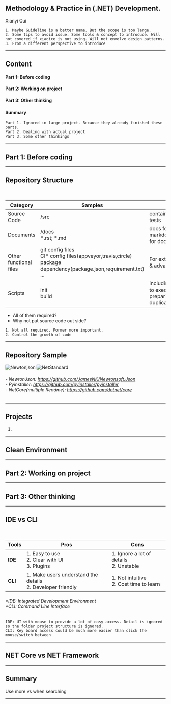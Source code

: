 
## Methodology & Practice in (.NET) Development.
Xianyi Cui

```notes
1. Maybe Guideline is a better name. But the scope is too large. 
2. Some tips to avoid issue. Some tools & concept to introduce. Will not covered if xiaoice is not using. Will not envolve design patterns.
3. From a different perspective to introduce
```

---

## Content
#### Part 1: Before coding    
#### Part 2: Working on project     
#### Part 3: Other thinking
#### Summary

```notes
Part 1. Ignored in large project. Because they already finished these parts.
Part 2. Dealing with actual project
Part 3. Some other thinkings
```
---

## Part 1: Before coding

---
## Repository Structure
<br/>

|Category|Samples|Usage|
|----|------|-----|
|Source Code|/src|contain the source codes or tests|
|Documents|/docs<br/>\*.rst; \*.md|docs folder or markdown/reStructuredText for documents|
|Other functional files|git config files<br/>CI\* config files(appveyor,travis,circle)<br/>package dependency(package.json,requirement.txt)<br/>...|For extended requirements & advanced features|
|Scripts|init<br/>build<br/>|including some script for us to execute for environment preparing. Save time from duplicate typing|     

- All of them required?
- Why not put source code out side?

```notes
1. Not all required. Former more important.
2. Control the growth of code

```

---
## Repository Sample
![Newtonjson](.\images\structure_newtonjson_note.png "Newtonjson") ![NetStandard](.\images\structure_netstandard.png "NetStandard")     
###### - NewtonJson: https://github.com/JamesNK/Newtonsoft.Json<br/>- Pyinstaller: https://github.com/pyinstaller/pyinstaller<br/>- NetCore(multiple Readme): https://github.com/dotnet/core
---

## Projects
1. 

---

## Clean Environment


---

## Part 2: Working on project

---

## Part 3: Other thinking

---

## IDE vs CLI    
<br/>   

|Tools|Pros|Cons|
|------|---|---|
|**IDE**|1. Easy to use<br/>2. Clear with UI <br/>3. Plugins |1. Ignore a lot of details<br/>2. Unstable|
|**CLI**|1. Make users understand the details<br/>2. Developer friendly |1. Not intuitive <br/>2. Cost time to learn|

###### \*IDE: *I*ntegrated *D*evelopment *E*nvironment<br/>\*CLI: *C*ommand *L*ine *I*nterface

```notes
IDE: UI with mouse to provide a lot of easy access. Detail is ignored so the folder project structure is ignored.
CLI: Key board access could be much more easier than click the mouse/switch between
```

---
## NET Core vs NET Framework

---

## Summary
Use more vs when searching

---

